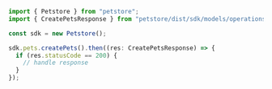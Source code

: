 ```typescript copy showLineNumbers filename="Create Pets usage example"
import { Petstore } from "petstore";
import { CreatePetsResponse } from "petstore/dist/sdk/models/operations";

const sdk = new Petstore();

sdk.pets.createPets().then((res: CreatePetsResponse) => {
  if (res.statusCode == 200) {
    // handle response
  }
});
```